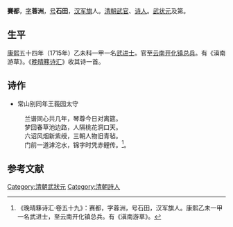 '''賽都'''，[[表字|字]]'''蓉洲'''，[[号|号]]'''石田'''，[[汉军旗|汉军旗]]人。[[清朝|清朝]][[武官|武官]]、[[诗人|诗人]]。[[武状元|武状元]]及第。

==生平==
[[康熙|康熙]]五十四年（1715年）乙未科一甲一名[[武进士|武进士]]。官至[[云南|云南]][[开化镇|开化镇]][[总兵|总兵]]。有《滇南游草》。《[[晚晴簃诗汇|晚晴簃诗汇]]》收其诗一首。

==诗作==
*常山别同年王莪园太守
:兰谱同心共几年，琴尊今日对离筵。
:梦回春草池边路，人隔桃花洞口天。
:六诏风烟新紫绶，三朝人物旧青毡。
:门前一道滹沱水，锦字时凭赤鲤传。<ref>《晚晴簃诗汇·卷五十九》：赛都，字蓉洲，号石田，汉军旗人。康熙乙未一甲一名武进士，至云南开化镇总兵。有《滇南游草》。 </ref>。

==参考文献==
{{reflist}}

{{康熙五十四年乙未科武殿試金榜}}
{{DEFAULTSORT:Sai赛}}

[[Category:清朝武狀元|Category:清朝武狀元]]
[[Category:清朝詩人|Category:清朝詩人]]